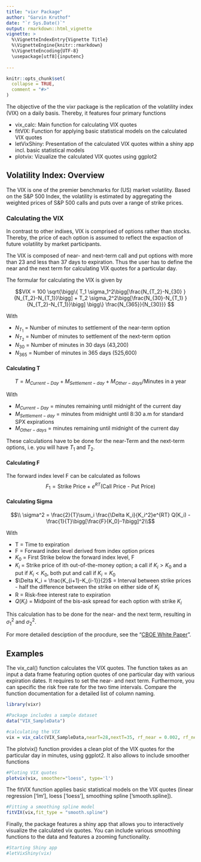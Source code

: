 ```yaml
---
title: "vixr Package"
author: "Garvin Kruthof"
date: "`r Sys.Date()`"
output: rmarkdown::html_vignette
vignette: >
  %\VignetteIndexEntry{Vignette Title}
  %\VignetteEngine{knitr::rmarkdown}
  %\VignetteEncoding{UTF-8}
  \usepackage[utf8]{inputenc}
  
---
```

```r
knitr::opts_chunk$set(
  collapse = TRUE,
  comment = "#>"
)
```

The objective of the the vixr package is the replication of the volatility index (VIX) on a daily basis. Thereby, it features four primary functions

* vix_calc: Main function for calculating VIX quotes
* fitVIX: Function for applying basic statistical models on the calculated VIX quotes
* letVixShiny: Presentation of the calculated VIX quotes within a shiny app incl. basic statistical models
* plotvix: Vizualize the calculated VIX quotes using ggplot2


## Volatility Index: Overview

The VIX is one of the premier benchmarks for (US) market volatility. Based on the S&P 500 Index, the volatility is estimated by aggregating the weighted prices of S&P 500 calls and puts over a range of strike prices. 

### Calculating the VIX
In contrast to other indixes, VIX is comprised of options rather than stocks. Thereby, the price of each option is assumed to reflect the expaction of future volatility by market participants. 

The VIX is composed of near- and next-term call and put options with more than 23 and less than 37 days to expiration. Thus the user has to define the near and the next term for calculating VIX quotes for a particular day.

The formular for calculating the VIX is given by

$$VIX = 100 \sqrt{\bigg\{ T_1 \sigma_1^2\bigg[\frac{N_{T_2}-N_{30} }{N_{T_2}-N_{T_1}}\bigg] 
+ T_2 \sigma_2^2\bigg[\frac{N_{30}-N_{T_1} }{N_{T_2}-N_{T_1}}\bigg]  \bigg\} \frac{N_{365}}{N_{30}}} $$




With

* $N_{T_1}$ = Number of minutes to settlement of the near-term option
* $N_{T_2}$ = Number of minutes to settlement of the next-term option
* $N_{30}$ = Number of minutes in 30 days (43,200)
* $N_{365}$ = Number of minutes in 365 days (525,600)



#### Calculating T
$$T = {M_{Current-Day} + M_{Settlement-day} + M_{Other-days}} / {\text{Minutes in a year}}$$

With

* $M_{Current-Day}$ = minutes remaining until midnight of the current day 
* $M_{Settlement-day}$ = minutes from midnight until 8:30 a.m for standard SPX expirations
* $M_{Other-days}$ = minutes remaining until midnight of the current day


These calculations have to be done for the near-Term and the next-term options, i.e. you will have $T_1$ and $T_2$.

#### Calculating F

The forward index level F can be calculated as follows
$$F_1 = \text{Strike Price} + e^{RT} (\text{Call Price - Put Price}) $$


#### Calculating Sigma

$$\\ \sigma^2 = \frac{2}{T}\sum_i \frac{\Delta K_i}{K_i^2}e^{RT} Q(K_i) - \frac{1}{T}\bigg[\frac{F}{K_0}-1\bigg]^2\\$$
 
With

* T = Time to expiration
* F = Forward index level derived from index option prices
* $K_0$ = First Strike below the forward index level, F
* $K_i$ = Strike price of ith out-of-the-money option; a call if $K_i>K_0$ and a put if $K_i<K_0$, both put and call if $K_i = K_0$
* $\Delta K_i = \frac{K_{i+1}-K_{i-1}}{2}$ = Interval between strike prices - half the difference between the strike on either side of $K_i$
* R = Risk-free interest rate to expiration
* $Q(K_i)$ = Midpoint of the bis-ask spread for each option with strike $K_i$


This calculation has to be done for the near- and the next term, resulting in $\sigma^2_1$ and $\sigma^2_2$.
 

For more detailed desciption of the procdure, see the "[CBOE White Paper](https://www.cboe.com/micro/vix/vixwhite.pdf)".

## Examples

The vix_cal() function calculates the VIX quotes. The function takes as an input a data frame featuring option quotes of one particular day with various expiration dates. It requires to set the near- and next term. Furthermore, you can specific the risk free rate for the two time intervals. Compare the function documentation for a detailed list of column naming. 

```r
library(vixr)

#Package includes a sample dataset
data("VIX_SampleData")

#calculating the VIX 
vix = vix_calc(VIX_SampleData,nearT=28,nextT=35, rf_near = 0.002, rf_next = 0.002)
```


The plotvix() function provides a clean plot of the VIX quotes for the particular day in minutes, using ggplot2. It also allows to include smoother functions

```r
#Ploting VIX quotes
plotvix(vix, smoother="loess", type='l')
```


The fitVIX function applies basic statistical models on the VIX quotes (linear regression ['lm'], loess ['loess'], smoothing spline ['smooth.spline]).

```r
#Fitting a smoothing spline model
fitVIX(vix,fit_type = "smooth.spline")
```

Finally, the package features a shiny app that allows you to interactively visualize the calculated vix quotes. You can include various smoothing functions to the data and features a zooming functionality. 

```r
#Starting Shiny app
#letVixShiny(vix)
```

